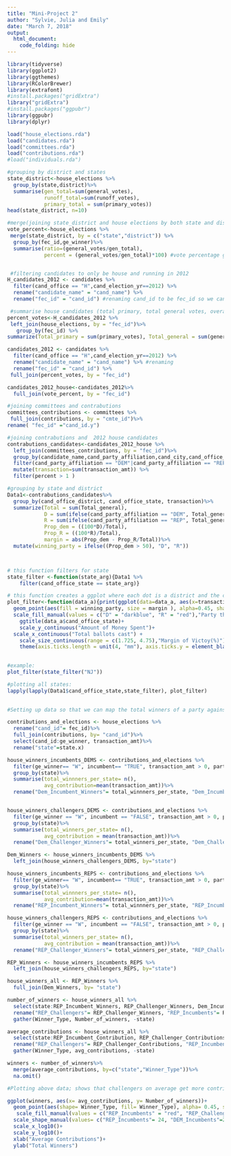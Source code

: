 ```yaml
---
title: "Mini-Project 2"
author: "Sylvie, Julia and Emily"
date: "March 7, 2018"
output: 
  html_document:
    code_folding: hide
---
```

```r
library(tidyverse)
library(ggplot2)
library(ggthemes)
library(RColorBrewer)
library(extrafont)
#install.packages("gridExtra")
library("gridExtra")
#install.packages("ggpubr")
library(ggpubr)
library(dplyr)
```

```r
load("house_elections.rda")
load("candidates.rda")
load("committees.rda")
load("contributions.rda")
#load("individuals.rda")
```



```r
#grouping by district and states
state_district<-house_elections %>%
  group_by(state,district)%>%
  summarise(gen_total=sum(general_votes),
            runoff_total=sum(runoff_votes), 
            primary_total = sum(primary_votes))
head(state_district, n=10)

#merge(joining state_district and house elections by both state and district)
vote_percent<-house_elections %>%
 merge(state_district, by = c("state","district")) %>%
  group_by(fec_id,ge_winner)%>%
  summarise(ratio=(general_votes/gen_total), 
            percent = (general_votes/gen_total)*100) #vote percentage got in general election for each candidate



```

```r
 #filtering candidates to only be house and running in 2012
H_candidates_2012 <- candidates %>%
  filter(cand_office == "H",cand_election_yr==2012) %>%
  rename("candidate_name" = "cand_name") %>% 
  rename("fec_id" = "cand_id") #renaming cand_id to be fec_id so we can join 

 #summarise house candidates (total primary, total general votes, overall total votes)
percent_votes<-H_candidates_2012 %>%
 left_join(house_elections, by = "fec_id")%>%
   group_by(fec_id) %>%
summarize(Total_primary = sum(primary_votes), Total_general = sum(general_votes), total= Total_primary + Total_general)

candidates_2012 <- candidates %>%
  filter(cand_office == "H",cand_election_yr==2012) %>%
  rename("candidate_name" = "cand_name") %>% #renaming 
  rename("fec_id" = "cand_id") %>%
 full_join(percent_votes, by = "fec_id") 

candidates_2012_house<-candidates_2012%>%
  full_join(vote_percent, by = "fec_id")

#joining committees and contrabutions 
committees_contributions <- committees %>%
 full_join(contributions, by = "cmte_id")%>%
rename( "fec_id" ="cand_id.y")

#joining contrabutions and  2012 house candidates
contrabutions_candidates<-candidates_2012_house %>%
  left_join(committees_contributions, by = "fec_id")%>%
  group_by(candidate_name,cand_party_affiliation,cand_city,cand_office_district, fec_id, cand_office_state, Total_primary, Total_general,percent, total)%>%
  filter(cand_party_affiliation == "DEM"|cand_party_affiliation == "REP") %>% 
  mutate(transaction=sum(transaction_amt)) %>%
  filter(percent > 1 )

```


```r
#grouping by state and district 
Data1<-contrabutions_candidates%>%
  group_by(cand_office_district, cand_office_state, transaction)%>%
  summarize(Total = sum(Total_general), 
            D = sum(ifelse(cand_party_affiliation == "DEM", Total_general, 0)), 
            R = sum(ifelse(cand_party_affiliation == "REP", Total_general , 0)), 
            Prop_dem = ((100*D)/Total), 
            Prop_R = ((100*R)/Total), 
            margin = abs(Prop_dem - Prop_R/Total))%>%
  mutate(winning_party = ifelse((Prop_dem > 50), "D", "R"))



# this function filters for state 
state_filter <-function(state_arg){Data1 %>%
    filter(cand_office_state == state_arg)}

# this function creates a ggplot where each dot is a district and the color is the party that won the district  and the size is the victory of margin and the x-axis = number of total ballots cast in each district and the y-axis = total amount of money spent in each district. 
plot_filter<-function(data_a){print(ggplot(data=data_a, aes(x=transaction, y =Total )) + 
  geom_point(aes(fill = winning_party, size = margin ), alpha=0.45, shape = 21, color="black", stroke = 1.29, position=position_dodge(width=0.7)) +
  scale_fill_manual(values = c("D" = "darkblue", "R" = "red"),"Party that won the district") +
    ggtitle(data_a$cand_office_state)+
    scale_y_continuous("Amount of Money Spent")+
  scale_x_continuous("Total ballots cast") +
    scale_size_continuous(range = c(1.725, 4.75),"Margin of Victoy(%)")+
    theme(axis.ticks.length = unit(4, "mm"), axis.ticks.y = element_blank()))}
     

#example:
plot_filter(state_filter("NJ"))
```

```r
#plotting all states: 
lapply(lapply(Data1$cand_office_state,state_filter), plot_filter)
  
```


```r
#Setting up data so that we can map the total winners of a party against the average contributions by whether or not they were incumbents or challengers

contributions_and_elections <- house_elections %>%
  rename("cand_id"= fec_id)%>%
  full_join(contributions, by= "cand_id")%>%
  select(cand_id:ge_winner, transaction_amt)%>%
  rename("state"=state.x)

house_winners_incumbents_DEMS <- contributions_and_elections %>%
  filter(ge_winner== "W", incumbent== "TRUE", transaction_amt > 0, party== "D")%>%
  group_by(state)%>%
  summarise(total_winnners_per_state= n(),
            avg_contribution=mean(transaction_amt))%>%
  rename("Dem_Incumbent_Winners"= total_winnners_per_state, "Dem_Incumbent_Contribution"= avg_contribution)


house_winners_challengers_DEMS <- contributions_and_elections %>%
  filter(ge_winner == "W", incumbent == "FALSE", transaction_amt > 0, party== "D")%>%
  group_by(state)%>%
  summarise(total_winners_per_state= n(),
            avg_contribution = mean(transaction_amt))%>%
  rename("Dem_Challenger_Winners"= total_winners_per_state, "Dem_Challenger_Contributions"= avg_contribution)

Dem_Winners <- house_winners_incumbents_DEMS %>%
  left_join(house_winners_challengers_DEMS, by="state")

house_winners_incumbents_REPS <- contributions_and_elections %>%
  filter(ge_winner== "W", incumbent== "TRUE", transaction_amt > 0, party== "R")%>%
  group_by(state)%>%
  summarise(total_winnners_per_state= n(),
            avg_contribution=mean(transaction_amt))%>%
  rename("REP_Incumbent_Winners"= total_winnners_per_state, "REP_Incumbent_Contribution"= avg_contribution)

house_winners_challengers_REPS <- contributions_and_elections %>%
  filter(ge_winner == "W", incumbent == "FALSE", transaction_amt > 0, party== "R")%>%
  group_by(state)%>%
  summarise(total_winners_per_state= n(),
            avg_contribution = mean(transaction_amt))%>%
  rename("REP_Challenger_Winners"= total_winners_per_state, "REP_Challenger_Contributions"= avg_contribution)

REP_Winners <- house_winners_incumbents_REPS %>%
  left_join(house_winners_challengers_REPS, by="state")

house_winners_all <- REP_Winners %>%
  full_join(Dem_Winners, by= "state")

number_of_winners <- house_winners_all %>%
  select(state:REP_Incumbent_Winners, REP_Challenger_Winners, Dem_Incumbent_Winners, Dem_Challenger_Winners)%>%
  rename("REP_Challengers"= REP_Challenger_Winners, "REP_Incumbents"= REP_Incumbent_Winners,"DEM_Challengers"= Dem_Challenger_Winners, "DEM_Incumbents"= Dem_Incumbent_Winners)%>%
  gather(Winner_Type, Number_of_winners, -state)

average_contributions <- house_winners_all %>%
  select(state:REP_Incumbent_Contribution, REP_Challenger_Contributions, Dem_Incumbent_Contribution, Dem_Challenger_Contributions)%>%
  rename("REP_Challengers"= REP_Challenger_Contributions, "REP_Incumbents"= REP_Incumbent_Contribution,"DEM_Challengers"= Dem_Challenger_Contributions, "DEM_Incumbents"= Dem_Incumbent_Contribution)%>%
  gather(Winner_Type, avg_contributions, -state)

winners <- number_of_winners%>%
  merge(average_contributions, by=c("state","Winner_Type"))%>%
  na.omit()
```

```r
#Plotting above data; shows that challengers on average get more contributions on average than incumbents do, and tend to win about as often as incumbents do only when they recieve significantly more money (log scale)

ggplot(winners, aes(x= avg_contributions, y= Number_of_winners))+
  geom_point(aes(shape= Winner_Type, fill= Winner_Type), alpha= 0.45, size= 3)+
   scale_fill_manual(values = c("REP_Incumbents" = "red", "REP_Challengers" = "red", "DEM_Incumbents"="darkblue", "DEM_Challengers"= "darkblue"))+
  scale_shape_manual(values= c("REP_Incumbents"= 24, "DEM_Incumbents"=24, "REP_Challengers"= 21, "DEM_Challengers"=21))+
  scale_x_log10()+
  scale_y_log10()+
  xlab("Average Contributions")+
  ylab("Total Winners")

```

